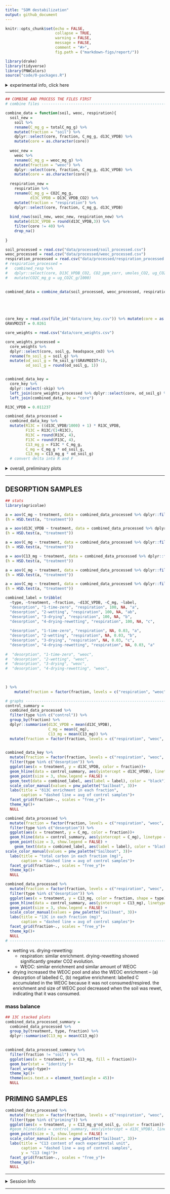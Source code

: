 ```yaml
---
title: "SOM destabilization"
output: github_document
---
```


```r
knitr::opts_chunk$set(echo = FALSE,
                      collapse = TRUE,
                      warning = FALSE,
                      message = FALSE,
                      comment = "#>",
                      fig.path = ("markdown-figs/report/"))

library(drake)
library(tidyverse)
library(PNWColors)
source("code/0-packages.R")
```


<details>
  <summary>experimental info, click here</summary>
two treatments:

1. desorption: 13C oxalic acid adsorbed to goethite, 5 g goethite+OA added to soil
2. priming: 13C oxalic acid added to soil as solution, 5 g goethite (without substrate) added to soil
3. control: 5 g goethite added to soil, but no OA, only water

Jars were sealed for 48 hours, after which headspace samples were collected and analyzed for CO2 concentration and 13C/12C composition of CO2. 

---

How much substrate was added?

```r
substrate = "OXALIC ACID"
A_labelled = 0.99
A_unlabelled = 0.0121 

mole_substrate = (12*2) + (1*2) + (16*4) # molar weight of substrate
mole_carbon = 12* 2 # molar weight of carbon in substrate
carbon_atoms = 2
c_fraction = mole_carbon/mole_substrate
```


279.384 mg unlabelled oxalic acid (enrichment = 0.0121) was mixed with 58.700 mg labelled oxalic acid (enrichment = 0.99) in 600 mL deionized water.

```r
M_labelled = 58.700 # mg
M_unlabelled = 279.384 # mg

# A_mixture * (M_labelled + M_unlabelled) = (A_unlabelled * M_unlabelled) + (A_labelled + M_labelled)
A_mixture = ((A_unlabelled * M_unlabelled) + (A_labelled + M_labelled)) / (M_labelled + M_unlabelled)
print(A_mixture)
```


|   |  value |
|---|---|
| total enrichment | `r round(A_mixture, 4)` |
| total volume (mL) | 600 |
| total oxalic acid (mg) | `r M_labelled + M_unlabelled` |
| total C (mg) | `r (M_labelled + M_unlabelled) * c_fraction` |


**desorption**

20 mL of this solution was added to 5 g goethite.

**priming** 

16 mL of this solution was added to the soil + 5 g goethite. 

|   |  value per 16 mL |
|---|---|
| total enrichment | `r round(A_mixture, 4)` |
| total volume (mL) | 16  |
| total oxalic acid (mg) | `r (M_labelled + M_unlabelled) * 16/600` |
| total C (mg) | `r ((M_labelled + M_unlabelled) * c_fraction) * 16/600` |
| 13C (mg) | `r (M_labelled*c_fraction) * 16/600`

</details>

---

```r

## COMBINE AND PROCESS THE FILES FIRST
# combine files -----------------------------------------------------------

combine_data = function(soil, weoc, respiration){
  soil_new = 
    soil %>% 
    rename(C_mg_g = totalC_mg_g) %>% 
    mutate(fraction = "soil") %>% 
    dplyr::select(core, fraction, C_mg_g, d13C_VPDB) %>% 
    mutate(core = as.character(core))
  
  weoc_new = 
    weoc %>% 
    rename(C_mg_g = weoc_mg_g) %>% 
    mutate(fraction = "weoc") %>% 
    dplyr::select(core, fraction, C_mg_g, d13C_VPDB) %>% 
    mutate(core = as.character(core))
  
  respiration_new = 
    respiration %>% 
    rename(C_mg_g = CO2C_mg_g,
           d13C_VPDB = D13C_VPDB_CO2) %>% 
    mutate(fraction = "respiration") %>% 
    dplyr::select(core, fraction, C_mg_g, d13C_VPDB)
  
  bind_rows(soil_new, weoc_new, respiration_new) %>% 
    mutate(d13C_VPDB = round(d13C_VPDB,3)) %>% 
    filter(core != 40) %>% 
    drop_na()
  
}

soil_processed = read.csv("data/processed/soil_processed.csv")
weoc_processed = read.csv("data/processed/weoc_processed.csv")
respiration_processed = read.csv("data/processed/respiration_processed.csv")
# respiration_processed = 
#   combined_resp %>% 
#   dplyr::select(core, D13C_VPDB_CO2, CO2_ppm_corr, umoles_CO2, ug_CO2C_g) %>% 
#   mutate(CO2C_mg_g = ug_CO2C_g/1000)
  
  
combined_data = combine_data(soil_processed, weoc_processed, respiration_processed)





core_key = read.csv(file_in("data/core_key.csv")) %>% mutate(core = as.character(core)) %>% filter(skip != "skip")
GRAVMOIST = 0.0261

core_weights = read.csv("data/core_weights.csv")

core_weights_processed = 
  core_weights %>% 
  dplyr::select(core, soil_g, headspace_cm3) %>% 
  rename(fm_soil_g = soil_g) %>% 
  mutate(od_soil_g = fm_soil_g/(GRAVMOIST+1),
         od_soil_g = round(od_soil_g, 1))


combined_data_key = 
  core_key %>% 
  dplyr::select(-skip) %>% 
  left_join(core_weights_processed %>% dplyr::select(core, od_soil_g) %>% mutate(core = as.character(core)), by = "core") %>% 
  left_join(combined_data, by = "core") 

R13C_VPDB = 0.011237

combined_data_processed = 
  combined_data_key %>% 
  mutate(R13C = ((d13C_VPDB/1000) + 1) * R13C_VPDB,
         F13C = R13C/(1+R13C),
         R13C = round(R13C, 4),
         F13C = round(F13C, 4),
         C13_mg_g = F13C * C_mg_g,
         C_mg = C_mg_g * od_soil_g,
         C13_mg = C13_mg_g * od_soil_g)
  # convert delta into R and F
```

<details>
  <summary>overall, preliminary plots</summary>

### Respiration
```r
combined_data_processed %>% 
  filter(fraction == "respiration") %>% 
  ggplot(aes(x = treatment, y = d13C_VPDB, color = type))+
    geom_boxplot()+
    geom_point(size=3, position = position_dodge(width = 0.75))+
    scale_color_manual(values = pnw_palette("Sailboat", 3))+
    labs(title = "δ13C-CO2",
         y = "δ13C, ‰")+
    theme_kp()+
    NULL

combined_data_processed %>% 
  filter(fraction == "respiration") %>% 
    ggplot(aes(x = treatment, y = C_mg, color = type))+
    geom_boxplot()+
    geom_point(size=3, position = position_dodge(width = 0.75))+
    scale_color_manual(values = pnw_palette("Sailboat", 3))+
    labs(title = "CO2-C evolved",
         y = "CO2-C, mg", 
         caption = "blank-corrected with ambient")+
    theme_kp()+
    NULL

combined_data_processed %>% 
  filter(fraction == "respiration") %>% 
    ggplot(aes(x = treatment, y = C13_mg, color = type))+
    geom_boxplot()+
    geom_point(size=3, position = position_dodge(width = 0.75))+
    scale_color_manual(values = pnw_palette("Sailboat", 3))+
    scale_y_continuous(sec.axis = sec_axis(~. * 1000/13, name = "μmol 13C"))+
    labs(title = "mg of 13C-CO2 evolved")+
    theme_kp()+
    NULL
```
  
### Soil and WEOC  
```r
combined_data_processed %>% 
  filter(fraction != "respiration") %>% 
  ggplot(aes(x = treatment, y = d13C_VPDB, color = type))+
    geom_boxplot()+
    geom_point(size=3, position = position_dodge(width = 0.75))+
    scale_color_manual(values = pnw_palette("Sailboat", 3))+
    labs(title = "δ13C",
         y = "δ13C, ‰")+
    facet_grid(fraction ~., scales = "free_y")+
    theme_kp()+
    NULL

combined_data_processed %>% 
  filter(fraction != "respiration") %>% 
  ggplot(aes(x = treatment, y = C_mg, color = type))+
  geom_boxplot()+
  geom_point(size=3, position = position_dodge(width = 0.75))+
  scale_color_manual(values = pnw_palette("Sailboat", 3))+
  facet_grid(fraction ~., scales = "free_y")+
  labs(title = "C content")+
  theme_kp()+
  NULL

combined_data_processed %>% 
  filter(fraction != "respiration") %>% 
    ggplot(aes(x = treatment, y = C13_mg, color = type))+
    geom_boxplot()+
    geom_point(size=3, position = position_dodge(width = 0.75))+
    scale_color_manual(values = pnw_palette("Sailboat", 3))+
    labs(title = "mg of 13C")+
    facet_grid(fraction ~., scales = "free_y")+

    theme_kp()+
    NULL
```
  
</details>


--- 


## DESORPTION SAMPLES 

```r
## stats
library(agricolae)

a = aov(C_mg ~ treatment, data = combined_data_processed %>% dplyr::filter(type == "control" & fraction == "respiration"))
(h = HSD.test(a, "treatment"))

a = aov(d13C_VPDB ~ treatment, data = combined_data_processed %>% dplyr::filter(type == "desorption" & fraction == "respiration"))
(h = HSD.test(a, "treatment"))

a = aov(C_mg ~ treatment, data = combined_data_processed %>% dplyr::filter(type == "desorption" & fraction == "respiration"))
(h = HSD.test(a, "treatment"))

a = aov(C13_mg ~ treatment, data = combined_data_processed %>% dplyr::filter(type == "desorption" & fraction == "respiration"))
(h = HSD.test(a, "treatment"))

a = aov(C_mg ~ treatment, data = combined_data_processed %>% dplyr::filter(type == "desorption" & fraction == "weoc"))
(h = HSD.test(a, "treatment"))

a = aov(C_mg ~ treatment, data = combined_data_processed %>% dplyr::filter(type == "desorption" & fraction == "soil"))
(h = HSD.test(a, "treatment"))
```

```r
combined_label = tribble(
  ~type, ~treatment, ~fraction, ~d13C_VPDB, ~C_mg, ~label,
  "desorption", "1-time-zero", "respiration", 100, NA, "a",
  "desorption", "2-wetting", "respiration", 100, NA, "ab",
  "desorption", "3-drying", "respiration", 100, NA, "b",
  "desorption", "4-drying-rewetting", "respiration", 100, NA, "c",
  
  "desorption", "1-time-zero", "respiration", NA, 0.03, "a",
  "desorption", "2-wetting", "respiration", NA, 0.03, "b",
  "desorption", "3-drying", "respiration", NA, 0.03, "c",
  "desorption", "4-drying-rewetting", "respiration", NA, 0.03, "a"
  
#  "desorption", "1-time-zero", "weoc", 
#  "desorption", "2-wetting", "weoc", 
#  "desorption", "3-drying", "weoc", 
#  "desorption", "4-drying-rewetting", "weoc", 

  
  
) %>% 
    mutate(fraction = factor(fraction, levels = c("respiration", "weoc", "soil")))

```


```r
# graphs ------------------------------------------------------------------
control_summary = 
  combined_data_processed %>% 
  filter(type %in% c("control")) %>% 
  group_by(fraction) %>% 
  dplyr::summarise(d13C_VPDB = mean(d13C_VPDB),
                   C_mg = mean(C_mg),
                   C13_mg = mean(C13_mg)) %>% 
  mutate(fraction = factor(fraction, levels = c("respiration", "weoc", "soil")))
  

combined_data_key %>% 
  mutate(fraction = factor(fraction, levels = c("respiration", "weoc", "soil"))) %>% 
  filter(type %in% c("desorption")) %>% 
  ggplot(aes(x = treatment, y = d13C_VPDB, color = fraction))+
  geom_hline(data = control_summary, aes(yintercept = d13C_VPDB), linetype = "dashed", color = "grey30")+
  geom_point(size = 3, show.legend = FALSE) +
  geom_text(data = combined_label, aes(label = label), color = "black")+
  scale_color_manual(values = pnw_palette("Sailboat", 3))+
  labs(title = "δ13C enrichment in each fraction",
       caption = "dashed line = avg of control samples")+
  facet_grid(fraction~., scales = "free_y")+
  theme_kp()+
  NULL

combined_data_processed %>% 
  mutate(fraction = factor(fraction, levels = c("respiration", "weoc", "soil"))) %>% 
  filter(type %in% c("desorption")) %>% 
  ggplot(aes(x = treatment, y = C_mg, color = fraction))+
  geom_hline(data = control_summary, aes(yintercept = C_mg), linetype = "dashed", color = "grey30")+
  geom_point(size = 3, show.legend = FALSE) +
    geom_text(data = combined_label, aes(label = label), color = "black")+
scale_color_manual(values = pnw_palette("Sailboat", 3))+
  labs(title = "total carbon in each fraction (mg)",
       caption = "dashed line = avg of control samples")+
  facet_grid(fraction~., scales = "free_y")+
  theme_kp()+
  NULL

combined_data_processed %>% 
  mutate(fraction = factor(fraction, levels = c("respiration", "weoc", "soil"))) %>% 
  filter(type %in% c("desorption")) %>% 
  ggplot(aes(x = treatment, y = C13_mg, color = fraction, shape = type))+
  geom_hline(data = control_summary, aes(yintercept = C13_mg), linetype = "dashed", color = "grey30")+
  geom_point(size = 3, show.legend = FALSE) +
  scale_color_manual(values = pnw_palette("Sailboat", 3))+
  labs(title = "13C in each fraction (mg)",
       caption = "dashed line = avg of control samples")+
  facet_grid(fraction~., scales = "free_y")+
  theme_kp()+
  NULL
# -------------------------------------------------------------------------

```

- wetting vs. drying-rewetting: 
  - respiration: similar enrichment. drying-rewetting showed significantly greater CO2 evolution. 
  - WEOC: similar enrichment and similar amount of WEOC
- drying increased the WEOC pool and also the WEOC enrichment -- (a) desorption of labelled C, (b) negative enrichment: labelled C accumulated in the WEOC because it was not consumed/respired. the enrichment and size of WEOC pool decreased when the soil was rewet, indicating that it was consumed. 



### mass balance
```r
## 13C stacked plots
combined_data_processed_summary = 
  combined_data_processed %>% 
  group_by(treatment, type, fraction) %>%
  dplyr::summarise(C13_mg = mean(C13_mg))
  

combined_data_processed_summary %>% 
  filter(fraction != "soil") %>% 
  ggplot(aes(x = treatment, y = C13_mg, fill = fraction))+
  geom_bar(stat = "identity")+
  facet_wrap(~type)+
  theme_kp()+
  theme(axis.text.x = element_text(angle = 45))+
  NULL
```


## PRIMING SAMPLES

```r
combined_data_processed %>% 
  mutate(fraction = factor(fraction, levels = c("respiration", "weoc", "soil"))) %>% 
  filter(type %in% c("priming")) %>% 
  ggplot(aes(x = treatment, y = C13_mg_g*od_soil_g, color = fraction))+
  #geom_hline(data = control_summary, aes(yintercept = d13C_VPDB), linetype = "dashed", color = "grey30")+
  geom_point(size = 3, show.legend = FALSE) +
  scale_color_manual(values = pnw_palette("Sailboat", 3))+
  labs(title = "C13 content of each experimental unit",
       caption = "dashed line = avg of control samples",
       y = "C13 (mg)")+
  facet_grid(fraction~., scales = "free_y")+
  theme_kp()+
  NULL

```


---

<details>
  <summary>Session Info</summary>

**Kaizad F. Patel**


Date Run: `r Sys.Date()`

```r
sessionInfo()
```

</details>


--- 